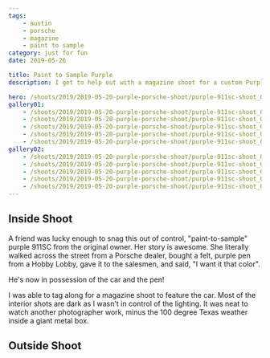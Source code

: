 ```yaml
---
tags:
    - austin
    - porsche
    - magazine
    - paint to sample
category: just for fun
date: 2019-05-26

title: Paint to Sample Purple
description: I get to help out with a magazine shoot for a custom Purple 911SC

hero: /shoots/2019/2019-05-20-purple-porsche-shoot/purple-911sc-shoot_009.jpg
gallery01:
    - /shoots/2019/2019-05-20-purple-porsche-shoot/purple-911sc-shoot_001.jpg
    - /shoots/2019/2019-05-20-purple-porsche-shoot/purple-911sc-shoot_002.jpg
    - /shoots/2019/2019-05-20-purple-porsche-shoot/purple-911sc-shoot_003.jpg
    - /shoots/2019/2019-05-20-purple-porsche-shoot/purple-911sc-shoot_004.jpg
    - /shoots/2019/2019-05-20-purple-porsche-shoot/purple-911sc-shoot_005.jpg
gallery02:
    - /shoots/2019/2019-05-20-purple-porsche-shoot/purple-911sc-shoot_006.jpg
    - /shoots/2019/2019-05-20-purple-porsche-shoot/purple-911sc-shoot_007.jpg
    - /shoots/2019/2019-05-20-purple-porsche-shoot/purple-911sc-shoot_008.jpg
    - /shoots/2019/2019-05-20-purple-porsche-shoot/purple-911sc-shoot_009.jpg
    - /shoots/2019/2019-05-20-purple-porsche-shoot/purple-911sc-shoot_010.jpg
---
```


## Inside Shoot

A friend was lucky enough to snag this out of control, "paint-to-sample" purple 911SC from the original owner. Her story is awesome. She literally walked across the street from a Porsche dealer, bought a felt, purple pen from a Hobby Lobby, gave it to the salesmen, and said, "I want it that color".

He's now in possession of the car and the pen!

I was able to tag along for a magazine shoot to feature the car. Most of the interior shots are dark as I wasn't in control of the lighting. It was neat to watch another photographer work, minus the 100 degree Texas weather inside a giant metal box.

## Outside Shoot
